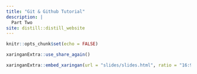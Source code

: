 ```yaml
---
title: "Git & Github Tutorial"
description: |
  Part Two
site: distill::distill_website
---
```


```r
knitr::opts_chunk$set(echo = FALSE)
```

```r
xaringanExtra::use_share_again()
```

```r
xaringanExtra::embed_xaringan(url = "slides/slides.html", ratio = "16:9")
```
